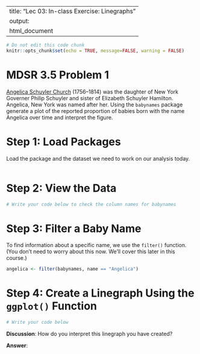 
---
title: "Lec 03: In-class Exercise: Linegraphs"
output:
  html_document
---

```r
# Do not edit this code chunk
knitr::opts_chunk$set(echo = TRUE, message=FALSE, warning = FALSE)
```

# MDSR 3.5 Problem 1

[Angelica Schuyler Church](https://en.wikipedia.org/wiki/Angelica_Schuyler_Church) (1756–1814) was the daughter of New York Governer Philip Schuyler and sister of Elizabeth Schuyler Hamilton. Angelica, New York was named after her. Using the `babynames` package generate a plot of the reported proportion of babies born with the name Angelica over time and interpret the figure. 

# Step 1: Load Packages

Load the package and the dataset we need to work on our analysis today.

```r


```

# Step 2: View the Data

```r
# Write your code below to check the column names for babynames

```

# Step 3: Filter a Baby Name

To find information about a specific name, we use the `filter()` function. (You don't need to worry about this now. We'll cover this later in this course.)

```r
angelica <- filter(babynames, name == "Angelica")
```

# Step 4: Create a Linegraph Using the `ggplot()` Function

```r
# Write your code below

```

**Discussion**: How do you interpret this linegraph you have created?

**Answer**:
